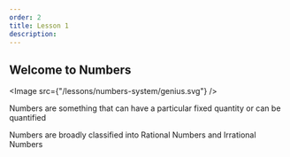 ```yaml
---
order: 2
title: Lesson 1
description:
---
```


## Welcome to Numbers

<Image src={"/lessons/numbers-system/genius.svg"} />

Numbers are something that can have a particular fixed quantity or can be quantified

Numbers are broadly classified into Rational Numbers and Irrational Numbers

<Audio src="/lessons/numbers-system/audios/what are numbers.mp3" />

<Quiz
  answer={2}
  options={[
    "Whole and Rational numbers ",
    "Integers",
    "Rational and Irrational numbers",
  ]}
  question="What are numbers classified into?"
  guess="May be rational and vice versa"
/>
## Natural Numbers

<Image
  src={"/lessons/numbers-system/numberline-natural-nos.png"}
  className="flex mx-auto grayscale"
/>

They are starting from 1 and goes on 2, 3, ...,

- They are all positive
- non decimal
- and non negative

<Diagram
  code={`graph TD;
    A-->B`}
/>

## Whole Numbers

<Image
  src={"/lessons/numbers-system/numberline-whole-nos.png"}
  className="flex mx-auto grayscale"
/>

what is differs it from natural numbers is whole numbers start from 0

<Diagram
  code={`graph TD;
    A-->B
    B-->C`}
/>

## Integers

<Image
  src={"/lessons/numbers-system/numberline-integers.png"}
  className="flex mx-auto grayscale"
/>
and integers includes -1, -2 ... and so on

<Diagram
  code={`graph TD;
  A-->B
  B-->C
  C-->D`}
/>
